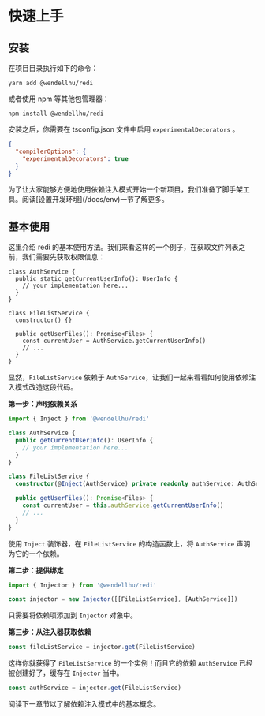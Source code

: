 
# 快速上手

## 安装

在项目目录执行如下的命令：

```shell
yarn add @wendellhu/redi
```

或者使用 npm 等其他包管理器：

```shell
npm install @wendellhu/redi
```

安装之后，你需要在 tsconfig.json 文件中启用 `experimentalDecorators` 。

```json highlight=3
{
  "compilerOptions": {
    "experimentalDecorators": true
  }
}
```

<Callout>
为了让大家能够方便地使用依赖注入模式开始一个新项目，我们准备了脚手架工具。阅读[设置开发环境](/docs/env)一节了解更多。
</Callout>

## 基本使用

这里介绍 redi 的基本使用方法。我们来看这样的一个例子，在获取文件列表之前，我们需要先获取权限信息：

```tsx
class AuthService {
  public static getCurrentUserInfo(): UserInfo {
    // your implementation here...
  }
}

class FileListService {
  constructor() {}

  public getUserFiles(): Promise<Files> {
    const currentUser = AuthService.getCurrentUserInfo()
    // ...
  }
}
```

显然，`FileListService` 依赖于 `AuthService`，让我们一起来看看如何使用依赖注入模式改造这段代码。

**第一步：声明依赖关系**

```typescript highlight=1,4,10,13
import { Inject } from '@wendellhu/redi'

class AuthService {
  public getCurrentUserInfo(): UserInfo {
    // your implementation here...
  }
}

class FileListService {
  constructor(@Inject(AuthService) private readonly authService: AuthService) {}

  public getUserFiles(): Promise<Files> {
    const currentUser = this.authService.getCurrentUserInfo()
    // ...
  }
}
```

使用 `Inject` 装饰器，在 `FileListService` 的构造函数上，将 `AuthService` 声明为它的一个依赖。

**第二步：提供绑定**

```typescript
import { Injector } from '@wendellhu/redi'

const injector = new Injector([[FileListService], [AuthService]])
```

只需要将依赖项添加到 `Injector` 对象中。

**第三步：从注入器获取依赖**

```typescript
const fileListService = injector.get(FileListService)
```

这样你就获得了 `FileListService` 的一个实例！而且它的依赖 `AuthService` 已经被创建好了，缓存在 `Injector` 当中。

```typescript
const authService = injector.get(FileListService)
```

阅读下一章节以了解依赖注入模式中的基本概念。